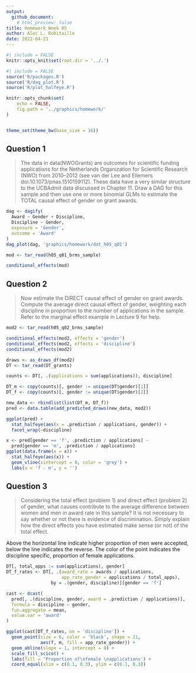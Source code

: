 ```yaml
---
output: 
  github_document:
    # html_preview: false
title: Homework Week 05
author: Alec L. Robitaille
date: 2022-04-21
---
```


```r
#| include = FALSE
knitr::opts_knit$set(root.dir = '../.')
```

```r
#| include = FALSE
source('R/packages.R')
source('R/dag_plot.R')
source('R/plot_halfeye.R')

knitr::opts_chunk$set(
	echo = FALSE,
	fig.path = '../graphics/homework/'
)


theme_set(theme_bw(base_size = 16))
```


## Question 1

> The data in data(NWOGrants) are outcomes for scientific funding applications
for the Netherlands Organization for Scientific Research (NWO) from 2010–2012
(see van der Lee and Ellemers doi:10.1073/pnas.1510159112). These data have a
very similar structure to the UCBAdmit data discussed in Chapter 11. Draw a DAG
for this sample and then use one or more binomial GLMs to estimate the TOTAL
causal effect of gender on grant awards.

```r
dag <- dagify(
  Award ~ Gender + Discipline,
  Discipline ~ Gender,
  exposure = 'Gender',
  outcome = 'Award'
)
dag_plot(dag, 'graphics/homework/dot_h05_q01')
```

```r
mod <- tar_read(h05_q01_brms_sample)

conditional_effects(mod)
```


## Question 2

> Now estimate the DIRECT causal effect of gender on grant awards. Compute the
average direct causal effect of gender, weighting each discipline in proportion
to the number of applications in the sample. Refer to the marginal effect
example in Lecture 9 for help.

```r
mod2 <- tar_read(h05_q02_brms_sample)

conditional_effects(mod2, effects = 'gender')
conditional_effects(mod2, effects = 'discipline')
conditional_effects(mod2)

draws <- as_draws_df(mod2)
DT <- tar_read(DT_grants)

counts <- DT[, .(applications = sum(applications)), discipline]

DT_m <- copy(counts)[, gender := unique(DT$gender)[1]]
DT_f <- copy(counts)[, gender := unique(DT$gender)[2]]

new_data <- rbindlist(list(DT_m, DT_f))
pred <- data.table(add_predicted_draws(new_data, mod2))

ggplot(pred) + 
  stat_halfeye(aes(x = .prediction / applications, gender)) + 
  facet_wrap(~discipline)

x <- pred[gender == 'f', .prediction / applications] - 
  pred[gender == 'm', .prediction / applications]
ggplot(data.frame(x = x)) + 
  stat_halfeye(aes(x)) + 
  geom_vline(xintercept = 0, color = 'grey') + 
  labs(x = 'f - m', y = '')
```


## Question 3

> Considering the total effect (problem 1) and direct effect (problem 2) of
gender, what causes contribute to the average difference between women and men
in award rate in this sample? It is not necessary to say whether or not there is
evidence of discrimination. Simply explain how the direct effects you have
estimated make sense (or not) of the total effect.

Above the horizontal line indicate higher proportion of men were accepted,
below the line indicates the reverse. The color of the point indicates
the discipline specific, proportion of female applications.

```r
DT[, total_apps := sum(applications), gender]
DT_f_rates <- DT[, .(award_rate = awards / applications, 
                     app_rate_gender = applications / total_apps), 
                 by = .(gender, discipline)][gender == 'f']

cast <- dcast(
  pred[, .(discipline, gender, award = .prediction / applications)],
  formula = discipline ~ gender,
  fun.aggregate = mean,
  value.var = 'award'
)

ggplot(cast[DT_f_rates, on = 'discipline']) + 
  geom_point(size = 6, color = 'black', shape = 21, 
             aes(f, m, fill = app_rate_gender)) + 
  geom_abline(slope = 1, intercept = 0) + 
  scale_fill_scico() +
  labs(fill = 'Proportion of\nfemale \napplications') + 
  coord_equal(xlim = c(0.1, 0.3), ylim = c(0.1, 0.3))
```

<!-- 
## Question 4
4-OPTIONAL CHALLENGE. The data in data(UFClefties) are the outcomes
of 205 Ultimate Fighting Championship (UFC) matches (see ?UFClefties for de-
tails). It is widely believed that left-handed fighters (aka “Southpaws”) have an ad-
vantage against right-handed fighters, and left-handed men are indeed over-rep-
resented among fighters (and fencers and tennis players) compared to the general
population. Estimate the average advantage, if any, that a left-handed fighter has
against right-handed fighters. Based upon your estimate, why do you think left-
handers are over-represented among UFC fighters?
-->